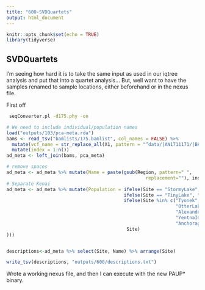 ```yaml
---
title: "600-SVDQuartets"
output: html_document
---
```


```r
knitr::opts_chunk$set(echo = TRUE)
library(tidyverse)
```

## SVDQuartets

I'm seeing how hard it is to take the same input as used in our iqtree analysis and put that into a quartet analysis... But, well want to have the samples renamed to sample locations, either beforehand or in the nexus file.

First off
```sh
 seqConverter.pl -d175.phy -on
```


```r

# We need to include individual/population names
load("outputs/103/pca-meta.rda")
bams <- read_tsv("bamlists/175.bamlist", col_names = FALSE) %>%
  mutate(vcf_name = str_replace_all(X1, pattern = "^data/|AN1711171/|BK1703222/|_sorted.*$", "")) %>%
  mutate(index = 1:n())
ad_meta <- left_join(bams, pca_meta)

# remove spaces
ad_meta <- ad_meta %>% mutate(Name = paste(gsub(Region, pattern=" ",
                                                   replacement=""), index, sep="_"))
# Separate Kenai
ad_meta <- ad_meta %>% mutate(Population = ifelse(Site == "StormyLake", "Kenai",
                                           ifelse(Site == "TinyLake", "Kenai",
                                           ifelse(Site %in% c("Tyonek", "ShellLake", "AndersonLake",
                                                              "OtterLake", "BulchitnaLake",
                                                              "AlexanderLake",
                                                              "YentnaIndianCreek", "DeshkaRiver"), 
                                                              "AnchorageBowl",
                                            Site)
)))


descriptions<-ad_meta %>% select(Site, Name) %>% arrange(Site)

write_tsv(descriptions, "outputs/600/descriptions.txt")
```

Wrote a working nexus file, and then I can execute with the new PAUP* binary.